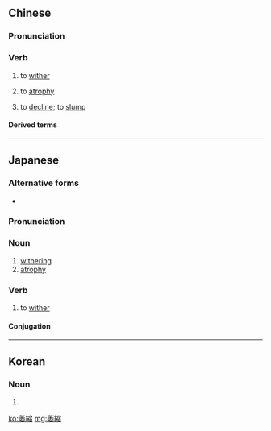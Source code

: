 {{also|萎缩}}
==Chinese==
{{zh-forms|s=萎缩}}

===Pronunciation===
{{zh-pron
|m=萎suō
|c=wai2 suk1
|cat=v
}}

===Verb===
{{zh-verb}}

# {{qualifier|of plants}} to [[wither]]
# {{qualifier|of parts of the body}} to [[atrophy]]
# {{qualifier|of markets, economies, etc.}} to [[decline]]; to [[slump]]

====Derived terms====
{{zh-der|小腦萎縮}}

----

==Japanese==
{{ja-kanjitab|い|しゅく|yomi=o}}

===Alternative forms===
* {{l/ja|委縮}}

===Pronunciation===
{{ja-pron|いしゅく|y=o}}

===Noun===
{{ja-noun|いしゅく}}

# [[withering]]
# [[atrophy]]

===Verb===
{{ja-verb-suru|いしゅく}}

# to [[wither]]

====Conjugation====
{{ja-suru|いしゅく}}

----

==Korean==
{{ko-hanjatab}}

===Noun===
{{ko-noun|hj|hangeul=위축}}

# {{hanja form of|위축|[[withering]]; [[atrophy]]}}

[[ko:萎縮]]
[[mg:萎縮]]
